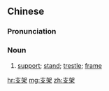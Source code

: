 ==Chinese==
{{zh-forms}}

===Pronunciation===
{{zh-pron
|m=zhījià
|c=zi1 gaa3-2
|mn=qz,xm:ki-kè/zz:chi-kèe
|cat=n
}}

===Noun===
{{zh-noun}}

# [[support]]; [[stand]]; [[trestle]]; [[frame]]

[[hr:支架]]
[[mg:支架]]
[[zh:支架]]